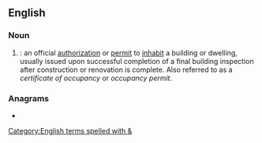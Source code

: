 {{also|uo|ūo|ŭo|-uo|ųo-|u. ö.}}
==English==

===Noun===
{{en-noun}}

# {{initialism of|en|[[use]] [[and]] [[occupancy]]|nodot=1}}: an official [[authorization]] or [[permit]] to [[inhabit]] a building or dwelling, usually issued upon successful completion of a final building inspection after construction or renovation is complete. Also referred to as a ''certificate of occupancy'' or ''occupancy permit''.

===Anagrams===
* {{anagrams|en|a=ou|OU|ou}}

[[Category:English terms spelled with &]]